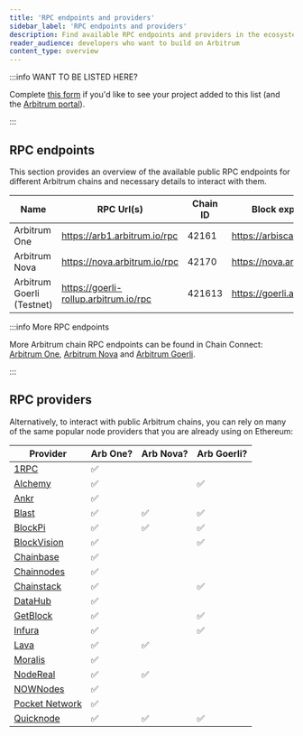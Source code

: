 ```yaml
---
title: 'RPC endpoints and providers'
sidebar_label: 'RPC endpoints and providers'
description: Find available RPC endpoints and providers in the ecosystem
reader_audience: developers who want to build on Arbitrum
content_type: overview
---
```


:::info WANT TO BE LISTED HERE?

Complete [this form](https://docs.google.com/forms/d/e/1FAIpQLSdw0U-9LcLuih5TZ_QghS-S_MS4wCKSEigA_IQEza_hFmNVow/viewform) if you'd like to see your project added to this list (and the [Arbitrum portal](https://portal.arbitrum.one/)).

:::

## RPC endpoints

This section provides an overview of the available public RPC endpoints for different Arbitrum chains and necessary details to interact with them.

| Name                      | RPC Url(s)                            | Chain ID | Block explorer             | Underlying L1 | Tech stack | Sequencer feed URL                   | Sequencer endpoint                     |
| ------------------------- | ------------------------------------- | -------- | -------------------------- | ------------- | ---------- | ------------------------------------ | -------------------------------------- |
| Arbitrum One              | https://arb1.arbitrum.io/rpc          | 42161    | https://arbiscan.io/       | Ethereum      | Nitro      | wss://arb1.arbitrum.io/feed          | https://arb1-sequencer.arbitrum.io/rpc |
| Arbitrum Nova             | https://nova.arbitrum.io/rpc          | 42170    | https://nova.arbiscan.io/  | Ethereum      | AnyTrust   | wss://nova.arbitrum.io/feed          | --                                     |
| Arbitrum Goerli (Testnet) | https://goerli-rollup.arbitrum.io/rpc | 421613   | https://goerli.arbiscan.io | Goerli        | Nitro      | wss://goerli-rollup.arbitrum.io/feed | --                                     |

:::info More RPC endpoints

More Arbitrum chain RPC endpoints can be found in Chain Connect: [Arbitrum One](https://www.alchemy.com/chain-connect/chain/arbitrum-one), [Arbitrum Nova](https://www.alchemy.com/chain-connect/chain/arbitrum-nova) and [Arbitrum Goerli](https://www.alchemy.com/chain-connect/chain/arbitrum-goerli).

:::

## RPC providers

Alternatively, to interact with public Arbitrum chains, you can rely on many of the same popular node providers that you are already using on Ethereum:

| Provider                                                                    | Arb One? | Arb Nova? | Arb Goerli? |
| --------------------------------------------------------------------------- | -------- | --------- | ----------- |
| [1RPC](https://docs.ata.network/1rpc/introduction/#supported-networks)      | ✅       |           |             |
| [Alchemy](https://docs.alchemy.com/reference/arbitrum-api-quickstart)       | ✅       |           | ✅          |
| [Ankr](https://www.ankr.com/docs/build-blockchain/chains/v1/arb-api)        | ✅       |           |             |
| [Blast](https://blastapi.io/public-api/arbitrum)                            | ✅       | ✅        | ✅          |
| [BlockPi](https://docs.blockpi.io/)                                         | ✅       | ✅        | ✅          |
| [BlockVision](https://dashboard.blockvision.org/connect)                    | ✅       |           | ✅          |
| [Chainbase](https://docs.chainbase.online/r/welcome-to-chainbase/readme)    | ✅       |           |             |
| [Chainnodes](https://www.chainnodes.org/)                                   | ✅       |           |             |
| [Chainstack](https://chainstack.com/build-better-with-arbitrum/)            | ✅       |           | ✅          |
| [DataHub](https://datahub.figment.io/)                                      | ✅       |           |             |
| [GetBlock](https://getblock.io/docs/)                                       | ✅       |           | ✅          |
| [Infura](https://docs.infura.io/infura/networks/arbitrum)                   | ✅       |           | ✅          |
| [Lava](https://docs.lavanet.xyz/gateway-access)                             | ✅       | ✅        |             |
| [Moralis](https://docs.moralis.io/reference/introduction)                   | ✅       |           |             |
| [NodeReal](https://nodereal.io/meganode/api-marketplace/arbitrum-nitro-rpc) | ✅       | ✅        |             |
| [NOWNodes](https://nownodes.io/nodes/arbitrum)                              | ✅       |           |             |
| [Pocket Network](https://www.pokt.network/arbitrum-rpc-service)             | ✅       |           |             |
| [Quicknode](https://www.quicknode.com/chains/arb)                           | ✅       | ✅        | ✅          |
